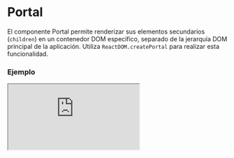 # Portal

El componente Portal permite renderizar sus elementos secundarios (`children`) en un contenedor DOM específico, separado de la jerarquía DOM principal de la aplicación. Utiliza `ReactDOM.createPortal` para realizar esta funcionalidad.


### Ejemplo

<Iframe
  minHeightIframe="30dvh"
  src="https://fenextjs-component-storybook.vercel.app/iframe.html?args=&id=component-portal--index&viewMode=story"
/>

### Importación

Para importar el componente Portal, se puede hacer desde fenextjs

```tsx copy
import { Portal } from "fenextjs";
```

### Parámetros

| Parámetro | Tipo                        | Requerido | Default       | Descripcion                                                                                                                                    |
| --------- | --------------------------- | --------- | ------------- | ---------------------------------------------------------------------------------------------------------------------------------------------- |
| container | Element \| DocumentFragment | no        | document.body | Elemento DOM donde se montarán los elementos secundarios. Si no se proporciona, el `body` del documento se usa como contenedor predeterminado. |
| children  | ReactNode                   | sí        | N/A           | Contenido que se renderizará dentro del portal.                                                                                                |

### Storybook

Para ver el storybook del componente lo puede hacer con este [link](https://fenextjs-component-storybook.vercel.app/?path=/story/component-portal--index)

### Usos

- Portal básico

```tsx copy
<Portal>
  <div>Contenido en Portal</div>
</Portal>
```

- Portal con contenedor específico

```tsx copy
<Portal container={document.getElementById("mi-contenedor")}>
  <div>Contenido en un contenedor específico</div>
</Portal>
```
